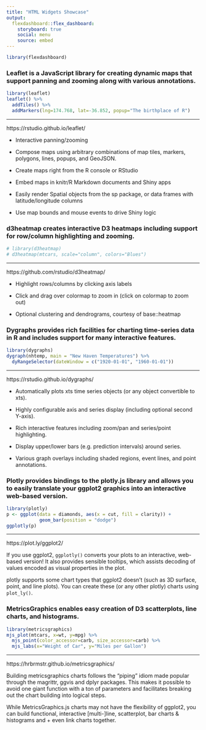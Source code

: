 ```yaml
---
title: "HTML Widgets Showcase"
output: 
  flexdashboard::flex_dashboard:
    storyboard: true
    social: menu
    source: embed
---
```


```r
library(flexdashboard)
```

### Leaflet is a JavaScript library for creating dynamic maps that support panning and zooming along with various annotations.

```r
library(leaflet)
leaflet() %>%
  addTiles() %>%
  addMarkers(lng=174.768, lat=-36.852, popup="The birthplace of R")
```

***

https://rstudio.github.io/leaflet/

- Interactive panning/zooming

- Compose maps using arbitrary combinations of map tiles, markers, polygons, lines, popups, and GeoJSON.

- Create maps right from the R console or RStudio

- Embed maps in knitr/R Markdown documents and Shiny apps

- Easily render Spatial objects from the sp package, or data frames with latitude/longitude columns

- Use map bounds and mouse events to drive Shiny logic


### d3heatmap creates interactive D3 heatmaps including support for row/column highlighting and zooming.

```r
# library(d3heatmap)
# d3heatmap(mtcars, scale="column", colors="Blues")
```

***

https://github.com/rstudio/d3heatmap/

- Highlight rows/columns by clicking axis labels

- Click and drag over colormap to zoom in (click on colormap to zoom out)

- Optional clustering and dendrograms, courtesy of base::heatmap


### Dygraphs provides rich facilities for charting time-series data in R and includes support for many interactive features.

```r
library(dygraphs)
dygraph(nhtemp, main = "New Haven Temperatures") %>% 
  dyRangeSelector(dateWindow = c("1920-01-01", "1960-01-01"))
```

***

https://rstudio.github.io/dygraphs/

- Automatically plots xts time series objects (or any object convertible to xts).

- Highly configurable axis and series display (including optional second Y-axis).

- Rich interactive features including zoom/pan and series/point highlighting.

- Display upper/lower bars (e.g. prediction intervals) around series.
- Various graph overlays including shaded regions, event lines, and point annotations.


### Plotly provides bindings to the plotly.js library and allows you to easily translate your ggplot2 graphics into an interactive web-based version.

```r
library(plotly)
p <- ggplot(data = diamonds, aes(x = cut, fill = clarity)) +
            geom_bar(position = "dodge")
ggplotly(p)
```

***

https://plot.ly/ggplot2/

If you use ggplot2, `ggplotly()` converts your plots to an interactive, web-based version! It also provides sensible tooltips, which assists decoding of values encoded as visual properties in the plot.

plotly supports some chart types that ggplot2 doesn't (such as 3D surface, point, and line plots). You can create these (or any other plotly) charts using `plot_ly()`.


### MetricsGraphics enables easy creation of D3 scatterplots, line charts, and histograms.

```r
library(metricsgraphics)
mjs_plot(mtcars, x=wt, y=mpg) %>%
  mjs_point(color_accessor=carb, size_accessor=carb) %>%
  mjs_labs(x="Weight of Car", y="Miles per Gallon")
```

***

https://hrbrmstr.github.io/metricsgraphics/

Building metricsgraphics charts follows the “piping” idiom made popular through the magrittr, ggvis and dplyr packages. This makes it possible to avoid one giant function with a ton of parameters and facilitates breaking out the chart building into logical steps. 

While MetricsGraphics.js charts may not have the flexibility of ggplot2, you can build functional, interactive [multi-]line, scatterplot, bar charts & histograms and + even link charts together.

    